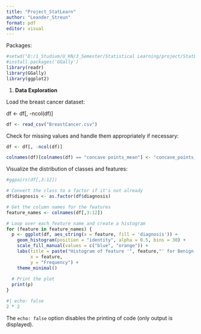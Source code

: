```yaml
---
title: "Project_StatLearn"
author: "Leander_Streun"
format: pdf
editor: visual
---
```


Packages:

```r
#setwd("D:/1_Studium/U_KN/3_Semester/Statistical Learning/project/StatLearn")
#install.packages('GGally')
library(readr)
library(GGally)
library(ggplot2)
```

1.   **Data Exploration**

Load the breast cancer dataset:

df \<- df\[, -ncol(df)\]

```r
df <- read_csv("BreastCancer.csv")
```

Check for missing values and handle them appropriately if necessary:

```r
df <- df[, -ncol(df)]
```

```r
colnames(df)[colnames(df) == "concave points_mean"] <- "concave_points_mean"
```

Visualize the distribution of classes and features:

```r
#ggpairs(df[,3:12])
```

```r
# Convert the class to a factor if it's not already
df$diagnosis <- as.factor(df$diagnosis)

# Get the column names for the features
feature_names <- colnames(df[,3:12])

# Loop over each feature name and create a histogram
for (feature in feature_names) {
  p <- ggplot(df, aes_string(x = feature, fill = 'diagnosis')) +
    geom_histogram(position = "identity", alpha = 0.5, bins = 30) +
    scale_fill_manual(values = c("blue", "orange")) +
    labs(title = paste("Histogram of feature '", feature,"' for Benign and Malignant Tumors"),
         x = feature,
         y = "Frequency") +
    theme_minimal()
  
  # Print the plot
  print(p)
}
```

```r
#| echo: false
2 * 2
```

The `echo: false` option disables the printing of code (only output is displayed).
